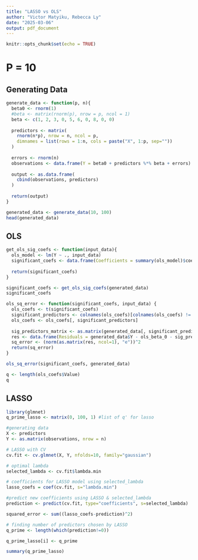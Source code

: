 ```yaml
---
title: "LASSO vs OLS"
author: "Victor Matyiku, Rebecca Ly"
date: "2025-03-06"
output: pdf_document
---
```


```r
knitr::opts_chunk$set(echo = TRUE)
```

# P = 10

## Generating Data

```r
generate_data <- function(p, n){
  beta0 <- rnorm(1)
  #beta <- matrix(rnorm(p), nrow = p, ncol = 1)
  beta <- c(1, 2, 3, 0, 5, 6, 0, 8, 0, 0) 
  
  predictors <- matrix(
    rnorm(n*p), nrow = n, ncol = p,
    dimnames = list(rows = 1:n, cols = paste("X", 1:p, sep=""))
  )
  
  errors <- rnorm(n)
  observations <- data.frame(Y = beta0 + predictors %*% beta + errors)
  
  output <- as.data.frame(
    cbind(observations, predictors)
  )
  
  return(output)
}

generated_data <- generate_data(10, 100)
head(generated_data)
```

## OLS

```r
get_ols_sig_coefs <- function(input_data){
  ols_model <- lm(Y ~ ., input_data)
  significant_coefs <- data.frame(Coefficients = summary(ols_model)$coef[summary(ols_model)$coef[,4] <= .05, 4])
  
  return(significant_coefs)
}

significant_coefs <- get_ols_sig_coefs(generated_data)
significant_coefs
```

```r
ols_sq_error <- function(significant_coefs, input_data) {
  ols_coefs <- t(significant_coefs)
  significant_predictors <- colnames(ols_coefs)[colnames(ols_coefs) != "(Intercept)"]
  ols_coefs <- ols_coefs[, significant_predictors]
  
  sig_predictors_matrix <- as.matrix(generated_data[, significant_predictors])
  res <- data.frame(Residuals = generated_data$Y - ols_beta_0 - sig_predictors_matrix %*% ols_coefs)
  sq_error <- (norm(as.matrix(res, ncol=1), "e"))^2
  return(sq_error)
}

ols_sq_error(significant_coefs, generated_data)
```

```r
q <- length(ols_coefs$Value)
q
```

## LASSO

```r
library(glmnet)
q_prime_lasso <- matrix(0, 100, 1) #list of q' for lasso

#generating data
X <- predictors
Y <- as.matrix(observations, nrow = n)

# LASSO with CV
cv.fit <- cv.glmnet(X, Y, nfolds=10, family="gaussian") 

# optimal lambda
selected_lambda <- cv.fit$lambda.min 

# coefficients for LASSO model using selected_lambda
lasso_coefs = coef(cv.fit, s="lambda.min") 

#predict new coefficients using LASSO & selected_lambda
prediction <- predict(cv.fit, type="coefficients", s=selected_lambda)  

squared_error <- sum((lasso_coefs-prediction)^2)

# finding number of predictors chosen by LASSO
q_prime <- length(which(prediction!=0))

q_prime_lasso[i] <- q_prime

summary(q_prime_lasso)
```